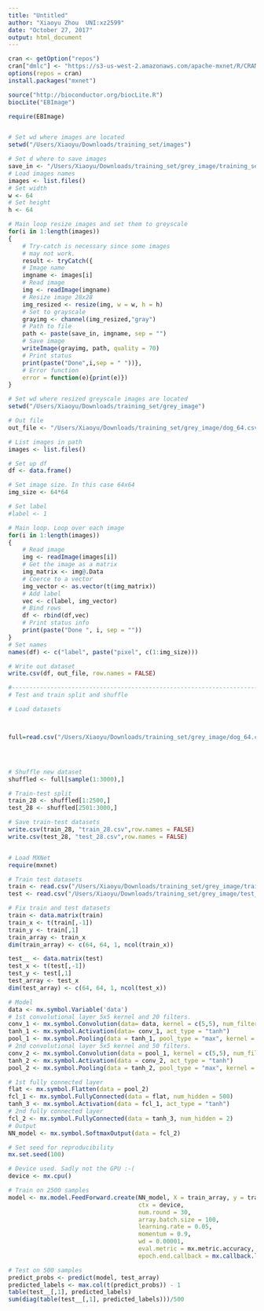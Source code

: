 ```yaml
---
title: "Untitled"
author: "Xiaoyu Zhou  UNI:xz2599"
date: "October 27, 2017"
output: html_document
---
```


```r
cran <- getOption("repos")
cran["dmlc"] <- "https://s3-us-west-2.amazonaws.com/apache-mxnet/R/CRAN/"
options(repos = cran)
install.packages("mxnet")

source("http://bioconductor.org/biocLite.R")
biocLite("EBImage")

require(EBImage)


# Set wd where images are located
setwd("/Users/Xiaoyu/Downloads/training_set/images")

# Set d where to save images
save_in <- "/Users/Xiaoyu/Downloads/training_set/grey_image/training_set_revised"
# Load images names
images <- list.files()
# Set width
w <- 64
# Set height
h <- 64

# Main loop resize images and set them to greyscale
for(i in 1:length(images))
{
    # Try-catch is necessary since some images
    # may not work.
    result <- tryCatch({
    # Image name
    imgname <- images[i]
    # Read image
    img <- readImage(imgname)
    # Resize image 28x28
    img_resized <- resize(img, w = w, h = h)
    # Set to grayscale
    grayimg <- channel(img_resized,"gray")
    # Path to file
    path <- paste(save_in, imgname, sep = "")
    # Save image
    writeImage(grayimg, path, quality = 70)
    # Print status
    print(paste("Done",i,sep = " "))},
    # Error function
    error = function(e){print(e)})
}

```


```r

# Set wd where resized greyscale images are located
setwd("/Users/Xiaoyu/Downloads/training_set/grey_image")

# Out file
out_file <- "/Users/Xiaoyu/Downloads/training_set/grey_image/dog_64.csv"

# List images in path
images <- list.files()

# Set up df
df <- data.frame()

# Set image size. In this case 64x64
img_size <- 64*64

# Set label
#label <- 1

# Main loop. Loop over each image
for(i in 1:length(images))
{
    # Read image
    img <- readImage(images[i])
    # Get the image as a matrix
    img_matrix <- img@.Data
    # Coerce to a vector
    img_vector <- as.vector(t(img_matrix))
    # Add label
    vec <- c(label, img_vector)
    # Bind rows
    df <- rbind(df,vec)
    # Print status info
    print(paste("Done ", i, sep = ""))
}
# Set names
names(df) <- c("label", paste("pixel", c(1:img_size)))

# Write out dataset
write.csv(df, out_file, row.names = FALSE)

#-------------------------------------------------------------------------------
# Test and train split and shuffle

# Load datasets



full=read.csv("/Users/Xiaoyu/Downloads/training_set/grey_image/dog_64.csv")




# Shuffle new dataset
shuffled <- full[sample(1:3000),]

# Train-test split
train_28 <- shuffled[1:2500,]
test_28 <- shuffled[2501:3000,]

# Save train-test datasets
write.csv(train_28, "train_28.csv",row.names = FALSE)
write.csv(test_28, "test_28.csv",row.names = FALSE)



```






```r
# Load MXNet
require(mxnet)

# Train test datasets
train <- read.csv("/Users/Xiaoyu/Downloads/training_set/grey_image/train_28.csv")
test <- read.csv("/Users/Xiaoyu/Downloads/training_set/grey_image/test_28.csv")

# Fix train and test datasets
train <- data.matrix(train)
train_x <- t(train[,-1])
train_y <- train[,1]
train_array <- train_x
dim(train_array) <- c(64, 64, 1, ncol(train_x))

test__ <- data.matrix(test)
test_x <- t(test[,-1])
test_y <- test[,1]
test_array <- test_x
dim(test_array) <- c(64, 64, 1, ncol(test_x))

# Model
data <- mx.symbol.Variable('data')
# 1st convolutional layer 5x5 kernel and 20 filters.
conv_1 <- mx.symbol.Convolution(data= data, kernel = c(5,5), num_filter = 20)
tanh_1 <- mx.symbol.Activation(data= conv_1, act_type = "tanh")
pool_1 <- mx.symbol.Pooling(data = tanh_1, pool_type = "max", kernel = c(2,2), stride = c(2,2))
# 2nd convolutional layer 5x5 kernel and 50 filters.
conv_2 <- mx.symbol.Convolution(data = pool_1, kernel = c(5,5), num_filter = 50)
tanh_2 <- mx.symbol.Activation(data = conv_2, act_type = "tanh")
pool_2 <- mx.symbol.Pooling(data = tanh_2, pool_type = "max", kernel = c(2,2), stride = c(2,2))

# 1st fully connected layer
flat <- mx.symbol.Flatten(data = pool_2)
fcl_1 <- mx.symbol.FullyConnected(data = flat, num_hidden = 500)
tanh_3 <- mx.symbol.Activation(data = fcl_1, act_type = "tanh")
# 2nd fully connected layer
fcl_2 <- mx.symbol.FullyConnected(data = tanh_3, num_hidden = 2)
# Output
NN_model <- mx.symbol.SoftmaxOutput(data = fcl_2)

# Set seed for reproducibility
mx.set.seed(100)

# Device used. Sadly not the GPU :-(
device <- mx.cpu()

# Train on 2500 samples
model <- mx.model.FeedForward.create(NN_model, X = train_array, y = train_y,
                                     ctx = device,
                                     num.round = 30,
                                     array.batch.size = 100,
                                     learning.rate = 0.05,
                                     momentum = 0.9,
                                     wd = 0.00001,
                                     eval.metric = mx.metric.accuracy,
                                     epoch.end.callback = mx.callback.log.train.metric(100))

# Test on 500 samples
predict_probs <- predict(model, test_array)
predicted_labels <- max.col(t(predict_probs)) - 1
table(test__[,1], predicted_labels)
sum(diag(table(test__[,1], predicted_labels)))/500

```